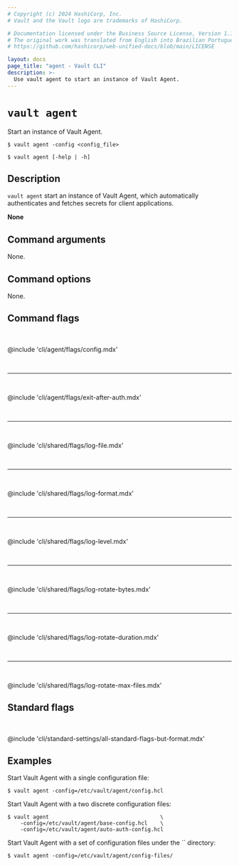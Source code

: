 ```yaml
---
# Copyright (c) 2024 HashiCorp, Inc.
# Vault and the Vault logo are trademarks of HashiCorp.

# Documentation licensed under the Business Source License, Version 1.1.
# The original work was translated from English into Brazilian Portuguese.
# https://github.com/hashicorp/web-unified-docs/blob/main/LICENSE

layout: docs
page_title: "agent - Vault CLI"
description: >-
  Use vault agent to start an instance of Vault Agent.
---
```


# `vault agent`

Start an instance of Vault Agent.

<CodeBlockConfig hideClipboard>

```shell-session
$ vault agent -config <config_file>

$ vault agent [-help | -h]
```

</CodeBlockConfig>

## Description

`vault agent` start an instance of Vault Agent, which automatically
authenticates and fetches secrets for client applications.

<Tip title="Related API endpoints">

  **None**

</Tip>

## Command arguments

None.

## Command options

None.

## Command flags

<br />

@include 'cli/agent/flags/config.mdx'

<br /><hr /><br />

@include 'cli/agent/flags/exit-after-auth.mdx'

<br /><hr /><br />

@include 'cli/shared/flags/log-file.mdx'

<br /><hr /><br />

@include 'cli/shared/flags/log-format.mdx'

<br /><hr /><br />

@include 'cli/shared/flags/log-level.mdx'

<br /><hr /><br />

@include 'cli/shared/flags/log-rotate-bytes.mdx'

<br /><hr /><br />

@include 'cli/shared/flags/log-rotate-duration.mdx'

<br /><hr /><br />

@include 'cli/shared/flags/log-rotate-max-files.mdx'

## Standard flags

<br />

@include 'cli/standard-settings/all-standard-flags-but-format.mdx'

## Examples

Start Vault Agent with a single configuration file:

```shell-session
$ vault agent -config=/etc/vault/agent/config.hcl
```

Start Vault Agent with a two discrete configuration files:

```shell-session
$ vault agent                                   \
    -config=/etc/vault/agent/base-config.hcl    \
    -config=/etc/vault/agent/auto-auth-config.hcl
```

Start Vault Agent with a set of configuration files under the `` directory:

```shell-session
$ vault agent -config=/etc/vault/agent/config-files/
```
